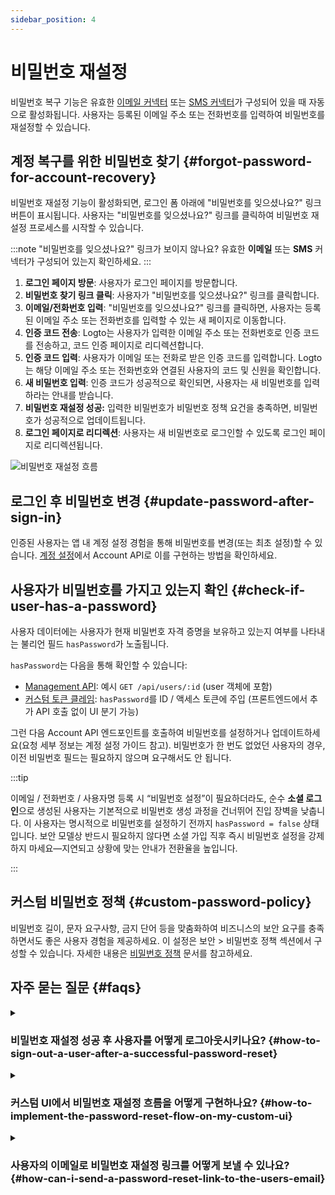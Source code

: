 ```yaml
---
sidebar_position: 4
---
```


# 비밀번호 재설정

비밀번호 복구 기능은 유효한 [이메일 커넥터](/connectors/email-connectors) 또는 [SMS 커넥터](/connectors/sms-connectors)가 구성되어 있을 때 자동으로 활성화됩니다. 사용자는 등록된 이메일 주소 또는 전화번호를 입력하여 비밀번호를 재설정할 수 있습니다.

## 계정 복구를 위한 비밀번호 찾기 \{#forgot-password-for-account-recovery}

비밀번호 재설정 기능이 활성화되면, 로그인 폼 아래에 "비밀번호를 잊으셨나요?" 링크 버튼이 표시됩니다. 사용자는 "비밀번호를 잊으셨나요?" 링크를 클릭하여 비밀번호 재설정 프로세스를 시작할 수 있습니다.

:::note
"비밀번호를 잊으셨나요?" 링크가 보이지 않나요? 유효한 **이메일** 또는 **SMS** 커넥터가 구성되어 있는지 확인하세요.
:::

1. **로그인 페이지 방문**: 사용자가 로그인 페이지를 방문합니다.
2. **비밀번호 찾기 링크 클릭**: 사용자가 "비밀번호를 잊으셨나요?" 링크를 클릭합니다.
3. **이메일/전화번호 입력**: "비밀번호를 잊으셨나요?" 링크를 클릭하면, 사용자는 등록된 이메일 주소 또는 전화번호를 입력할 수 있는 새 페이지로 이동합니다.
4. **인증 코드 전송**: Logto는 사용자가 입력한 이메일 주소 또는 전화번호로 인증 코드를 전송하고, 코드 인증 페이지로 리디렉션합니다.
5. **인증 코드 입력**: 사용자가 이메일 또는 전화로 받은 인증 코드를 입력합니다. Logto는 해당 이메일 주소 또는 전화번호와 연결된 사용자의 코드 및 신원을 확인합니다.
6. **새 비밀번호 입력**: 인증 코드가 성공적으로 확인되면, 사용자는 새 비밀번호를 입력하라는 안내를 받습니다.
7. **비밀번호 재설정 성공:** 입력한 비밀번호가 비밀번호 정책 요건을 충족하면, 비밀번호가 성공적으로 업데이트됩니다.
8. **로그인 페이지로 리디렉션**: 사용자는 새 비밀번호로 로그인할 수 있도록 로그인 페이지로 리디렉션됩니다.

<img src="/img/assets/reset-password.png" alt="비밀번호 재설정 흐름" />

## 로그인 후 비밀번호 변경 \{#update-password-after-sign-in}

인증된 사용자는 앱 내 계정 설정 경험을 통해 비밀번호를 변경(또는 최초 설정)할 수 있습니다. [계정 설정](/end-user-flows/account-settings/by-account-api#update-users-password)에서 Account API로 이를 구현하는 방법을 확인하세요.

## 사용자가 비밀번호를 가지고 있는지 확인 \{#check-if-user-has-a-password}

사용자 데이터에는 사용자가 현재 비밀번호 자격 증명을 보유하고 있는지 여부를 나타내는 불리언 필드 `hasPassword`가 노출됩니다.

`hasPassword`는 다음을 통해 확인할 수 있습니다:

- [Management API](/integrate-logto/interact-with-management-api): 예시 `GET /api/users/:id` (user 객체에 포함)
- [커스텀 토큰 클레임](/developers/custom-token-claims): `hasPassword`를 ID / 액세스 토큰에 주입 (프론트엔드에서 추가 API 호출 없이 UI 분기 가능)

그런 다음 Account API 엔드포인트를 호출하여 비밀번호를 설정하거나 업데이트하세요(요청 세부 정보는 계정 설정 가이드 참고). 비밀번호가 한 번도 없었던 사용자의 경우, 이전 비밀번호 필드는 필요하지 않으며 요구해서도 안 됩니다.

:::tip

이메일 / 전화번호 / 사용자명 등록 시 “비밀번호 설정”이 필요하더라도, 순수 **소셜 로그인**으로 생성된 사용자는 기본적으로 비밀번호 생성 과정을 건너뛰어 진입 장벽을 낮춥니다. 이 사용자는 명시적으로 비밀번호를 설정하기 전까지 `hasPassword = false` 상태입니다. 보안 모델상 반드시 필요하지 않다면 소셜 가입 직후 즉시 비밀번호 설정을 강제하지 마세요—지연되고 상황에 맞는 안내가 전환율을 높입니다.

:::

## 커스텀 비밀번호 정책 \{#custom-password-policy}

비밀번호 길이, 문자 요구사항, 금지 단어 등을 맞춤화하여 비즈니스의 보안 요구를 충족하면서도 좋은 사용자 경험을 제공하세요. 이 설정은 <CloudLink to="/security/password-policy">보안 > 비밀번호 정책</CloudLink> 섹션에서 구성할 수 있습니다. 자세한 내용은 [비밀번호 정책](/security/password-policy) 문서를 참고하세요.

## 자주 묻는 질문 \{#faqs}

<details>
  <summary>

### 비밀번호 재설정 성공 후 사용자를 어떻게 로그아웃시키나요? \{#how-to-sign-out-a-user-after-a-successful-password-reset}

</summary>

사용자가 비밀번호를 성공적으로 재설정하면 `PostResetPassword` [웹훅 이벤트](/developers/webhooks/webhooks-events#user-interaction-hook-events)를 구독하여 알림을 받을 수 있습니다. 이후 [로그아웃](/end-user-flows/sign-out) 액션을 트리거하여 사용자의 현재 세션을 무효화하고 로그인 페이지로 리디렉션할 수 있습니다.

</details>

<details>
  <summary>

### 커스텀 UI에서 비밀번호 재설정 흐름을 어떻게 구현하나요? \{#how-to-implement-the-password-reset-flow-on-my-custom-ui}

</summary>

Logto의 **Management API** 및 **Account API**를 사용하여 자체 비밀번호 재설정 흐름을 구현할 수 있습니다. 자세한 내용은 [계정 설정](/end-user-flows/account-settings/)을 참고하세요.

</details>

<details>
  <summary>

### 사용자의 이메일로 비밀번호 재설정 링크를 어떻게 보낼 수 있나요? \{#how-can-i-send-a-password-reset-link-to-the-users-email}

</summary>

자체 호스팅 비밀번호 재설정 엔드포인트를 만들고 Logto SDK를 활용하여 [`first_screen`](/end-user-flows/authentication-parameters/first-screen)을 `reset-password`로 설정한 인증 요청을 시작할 수 있습니다. 이렇게 하면 사용자가 비밀번호 재설정 페이지로 원활하게 리디렉션됩니다.

</details>
